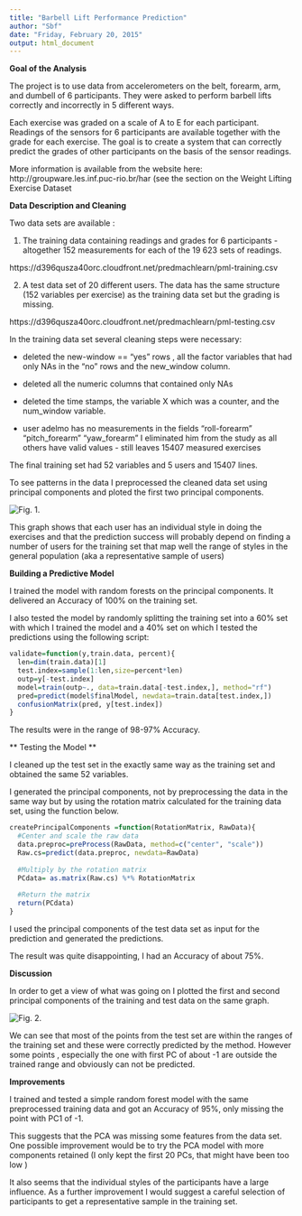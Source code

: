 ```yaml
---
title: "Barbell Lift Performance Prediction"
author: "Sbf"
date: "Friday, February 20, 2015"
output: html_document
---
```


**Goal of the Analysis**

The project is to use data from accelerometers on the belt, forearm, arm, and dumbell of 6 participants. They were asked to perform barbell lifts correctly and incorrectly in 5 different ways. 

Each exercise was graded on a scale of A to E for each participant. Readings of the sensors for 6 participants are available together with the grade for each exercise. The goal is to create a system that can correctly predict the grades of other participants on the basis of the sensor readings. 

More information is available from the website here: http://groupware.les.inf.puc-rio.br/har (see the section on the Weight Lifting Exercise Dataset

**Data Description and Cleaning**

Two data sets are available : 

1. The training data containing readings and grades for 6 participants - altogether 152 measurements for each of the 19 623 sets of readings. 

https://d396qusza40orc.cloudfront.net/predmachlearn/pml-training.csv

2. A test data set of 20 different users. The data has the same structure (152 variables per exercise) as the training data set but the grading is missing.

https://d396qusza40orc.cloudfront.net/predmachlearn/pml-testing.csv

In the training data set several cleaning steps were necessary:

- deleted the new-window == "yes" rows , all the factor variables that had only NAs in the "no" rows and the new_window column.
 
- deleted all the numeric columns that contained only NAs  

- deleted the time stamps, the variable X which was a counter, and the num_window variable.

- user adelmo has no measurements in the fields "roll-forearm"  "pitch_forearm"
"yaw_forearm" I eliminated him from the study as all others have valid values - still leaves 15407 measured exercises

The final training set had 52 variables and 5 users and 15407 lines.

To see patterns in the data I preprocessed the cleaned data set using principal components and ploted the first two principal components.

![Fig. 1](.\PCVSU2.jpeg).

This graph shows that each user has an individual style in doing the exercises and that the prediction success will probably depend on finding a number of users for the training set that map well the range of styles in the general population (aka a representative sample of users)

**Building a Predictive Model**

I trained the model with random forests on the principal components. It delivered an Accuracy of 100% on the training set. 

I also tested the model by randomly splitting the training set into a 60% set with which I trained the model and a 40% set on which I tested the predictions using the following script:

```r
validate=function(y,train.data, percent){
  len=dim(train.data)[1]
  test.index=sample(1:len,size=percent*len)
  outp=y[-test.index]
  model=train(outp~., data=train.data[-test.index,], method="rf")
  pred=predict(model$finalModel, newdata=train.data[test.index,])
  confusionMatrix(pred, y[test.index])
}

```

The results were in the range of 98-97% Accuracy.

** Testing the Model **

I cleaned up the test set in the exactly same way as the training set and obtained the same 52 variables. 

I generated the principal components, not by preprocessing the data in the same way but by using the rotation matrix calculated for the training data set, using the function below.

```r
createPrincipalComponents =function(RotationMatrix, RawData){
  #Center and scale the raw data
  data.preproc=preProcess(RawData, method=c("center", "scale"))
  Raw.cs=predict(data.preproc, newdata=RawData)
  
  #Multiply by the rotation matrix
  PCdata= as.matrix(Raw.cs) %*% RotationMatrix
  
  #Return the matrix
  return(PCdata)
}
```


I used the principal components of the test data set as input for the prediction and generated the predictions.

The result was quite disappointing, I had an Accuracy of about 75%.

**Discussion**

In order to get a view of what was going on I plotted the first and second principal components of the training and test data on the same graph.

![Fig. 2](.\TATSPC.jpeg).

We can see that most of the points from the test set are within the ranges of the training set and these were correctly predicted by the method. However some points , especially the one with first PC of about -1 are outside the trained range and obviously can not be predicted.

**Improvements**

I trained and tested a simple random forest model with the same preprocessed training data and got an Accuracy of 95%, only missing the point with PC1 of -1.

This suggests that the PCA was missing some features from the data set. One possible improvement would be to try the PCA model with more components retained (I only kept the first 20 PCs, that might have been too low )

It also seems that the individual styles of the participants have a large influence. As a further improvement I would suggest a careful selection of participants to get a representative sample in the training set.
